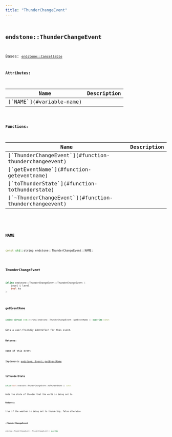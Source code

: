 ```yaml
---
title: "ThunderChangeEvent"
---
```


## <code className="doc-symbol doc-symbol-class"/> endstone::ThunderChangeEvent

Bases: [`endstone::Cancellable`](classendstone_1_1_cancellable.md)









**Attributes:**

<table>
<thead>
   <tr>
      <th>Name</th>
      <th>Description</th>
   </tr>
</thead>
<tbody>
<tr key="classendstone_1_1_thunder_change_event_1af5811528ec4395a5c8bb78e00815c4ab">
    <td>[`NAME`](#variable-name)</td>
    <td></td>
</tr>
</tbody>
</table>






**Functions:**

<table>
<thead>
   <tr>
      <th>Name</th>
      <th>Description</th>
   </tr>
</thead>
<tbody>
<tr key="classendstone_1_1_thunder_change_event_1a45cd6ad4d14162e864c3307bf02299c6">
    <td>[`ThunderChangeEvent`](#function-thunderchangeevent)</td>
    <td></td>
</tr>
<tr key="classendstone_1_1_thunder_change_event_1a65d8e1b242cf7929f5f56a7b625d1e83">
    <td>[`getEventName`](#function-geteventname)</td>
    <td></td>
</tr>
<tr key="classendstone_1_1_thunder_change_event_1ae3e78b8cabe8c813b36f186c3573c476">
    <td>[`toThunderState`](#function-tothunderstate)</td>
    <td></td>
</tr>
<tr key="classendstone_1_1_thunder_change_event_1a1f20d7ce8209c6817797bca7b2e1db5c">
    <td>[`~ThunderChangeEvent`](#function-thunderchangeevent)</td>
    <td></td>
</tr>
</tbody>
</table>

### <code className="doc-symbol doc-symbol-variable"/> NAME

```cpp
const std::string endstone::ThunderChangeEvent::NAME;
```


### <code className="doc-symbol doc-symbol-function"/> ThunderChangeEvent

```cpp
inline endstone::ThunderChangeEvent::ThunderChangeEvent (
    Level & level,
    bool to
) 
```


### <code className="doc-symbol doc-symbol-function"/> getEventName

```cpp
inline virtual std::string endstone::ThunderChangeEvent::getEventName () override const
```


Gets a user-friendly identifier for this event.




**Returns:**

name of this event 





        
Implements [*endstone::Event::getEventName*](classendstone_1_1_event.md#function-geteventname)

### <code className="doc-symbol doc-symbol-function"/> toThunderState

```cpp
inline bool endstone::ThunderChangeEvent::toThunderState () const
```


Gets the state of thunder that the world is being set to




**Returns:**

true if the weather is being set to thundering, false otherwise 





        
### <code className="doc-symbol doc-symbol-function"/> ~ThunderChangeEvent

```cpp
endstone::ThunderChangeEvent::~ThunderChangeEvent () override
```


